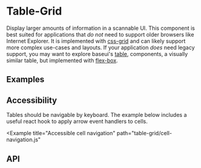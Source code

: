 <!--
Copyright (c) Uber Technologies, Inc.

This source code is licensed under the MIT license found in the
LICENSE file in the root directory of this source tree.
-->





<TableGuideNotification />

# Table-Grid

Display larger amounts of information in a scannable UI. This component is best suited for
applications that _do not_ need to support older browsers like Internet Explorer. It is implemented with
[css-grid](https://developer.mozilla.org/en-US/docs/Web/CSS/CSS_Grid_Layout) and can likely support more
complex use-cases and layouts. If your application _does_ need legacy support, you may want to explore
baseui's [table](/components/table), components, a visually similar table, but implemented
with [flex-box](https://developer.mozilla.org/en-US/docs/Web/CSS/CSS_Flexible_Box_Layout/Basic_Concepts_of_Flexbox).

## Examples

<Example title="Basic usage" path="table-grid/basic.js">
  <Basic />
</Example>

<Example title="Nested table" path="table-grid/nested.js">
  <Nested />
</Example>

<Example title="Cell spanning" path="table-grid/cell-span.js">
  <CellSpan />
</Example>

<Example title="Table with sorting by a column" path="table-grid/sortable.js">
  <Sortable />
</Example>

## Accessibility

Tables should be navigable by keyboard. The example below includes a useful react hook to apply arrow
event handlers to cells.

<Example
  title="Accessible cell navigation"
  path="table-grid/cell-navigation.js"
>
  <CellNavigation />
</Example>

## API

<Exports
  component={TableGridExports}
  title="Table-Grid exports"
  path="baseui/table-grid"
/>

